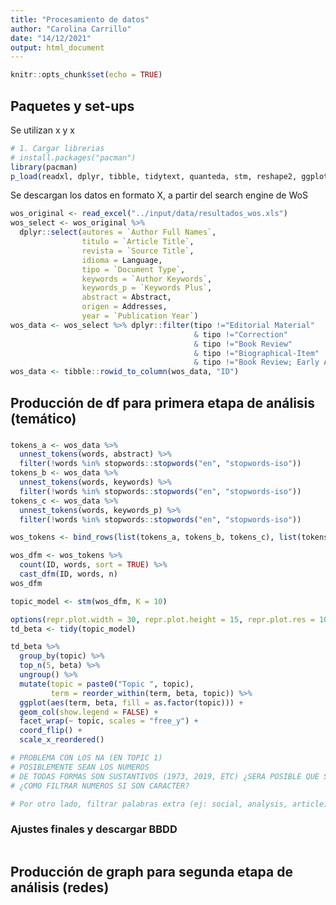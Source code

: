 ```yaml
---
title: "Procesamiento de datos"
author: "Carolina Carrillo"
date: "14/12/2021"
output: html_document
---
```


```r
knitr::opts_chunk$set(echo = TRUE)
```

## Paquetes y set-ups
Se utilizan x y x

```r
# 1. Cargar librerias
# install.packages("pacman")
library(pacman)
p_load(readxl, dplyr, tibble, tidytext, quanteda, stm, reshape2, ggplot2)
```

Se descargan los datos en formato X, a partir del search engine de WoS

```r
wos_original <- read_excel("../input/data/resultados_wos.xls")
wos_select <- wos_original %>% 
  dplyr::select(autores = `Author Full Names`,
                titulo = `Article Title`, 
                revista = `Source Title`, 
                idioma = Language,
                tipo = `Document Type`,
                keywords = `Author Keywords`,
                keywords_p = `Keywords Plus`,
                abstract = Abstract,
                origen = Addresses,
                year = `Publication Year`)
wos_data <- wos_select %>% dplyr::filter(tipo !="Editorial Material" 
                                         & tipo !="Correction" 
                                         & tipo !="Book Review"
                                         & tipo !="Biographical-Item"
                                         & tipo !="Book Review; Early Access")
wos_data <- tibble::rowid_to_column(wos_data, "ID")
```

## Producción de df para primera etapa de análisis (temático)
### 
```r
tokens_a <- wos_data %>%
  unnest_tokens(words, abstract) %>%
  filter(!words %in% stopwords::stopwords("en", "stopwords-iso"))
tokens_b <- wos_data %>%
  unnest_tokens(words, keywords) %>%
  filter(!words %in% stopwords::stopwords("en", "stopwords-iso"))
tokens_c <- wos_data %>%
  unnest_tokens(words, keywords_p) %>%
  filter(!words %in% stopwords::stopwords("en", "stopwords-iso"))

wos_tokens <- bind_rows(list(tokens_a, tokens_b, tokens_c), list(tokens_a, tokens_b, tokens_c))

wos_dfm <- wos_tokens %>%
  count(ID, words, sort = TRUE) %>%
  cast_dfm(ID, words, n)
wos_dfm

topic_model <- stm(wos_dfm, K = 10)

options(repr.plot.width = 30, repr.plot.height = 15, repr.plot.res = 100, warn=-1)
td_beta <- tidy(topic_model)

td_beta %>%
  group_by(topic) %>%
  top_n(5, beta) %>%
  ungroup() %>%
  mutate(topic = paste0("Topic ", topic),
         term = reorder_within(term, beta, topic)) %>%
  ggplot(aes(term, beta, fill = as.factor(topic))) +
  geom_col(show.legend = FALSE) +
  facet_wrap(~ topic, scales = "free_y") +
  coord_flip() +
  scale_x_reordered()

# PROBLEMA CON LOS NA (EN TOPIC 1)
# POSIBLEMENTE SEAN LOS NUMEROS
# DE TODAS FORMAS SON SUSTANTIVOS (1973, 2019, ETC) ¿SERA POSIBLE QUE SE CONSIDEREN COMO PALABRAS CON ALGUNA FUNCION DEL PAQUETE TM?
# ¿COMO FILTRAR NUMEROS SI SON CARACTER?

# Por otro lado, filtrar palabras extra (ej: social, analysis, article)

```


### Ajustes finales y descargar BBDD
```r

```


## Producción de graph para segunda etapa de análisis (redes)


